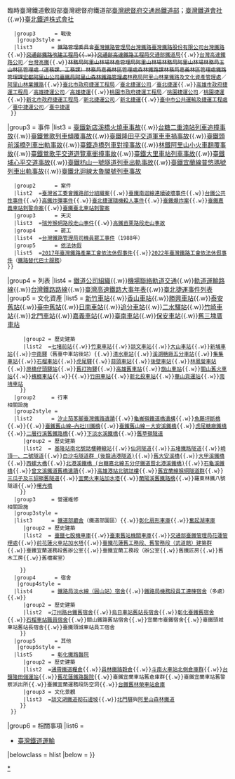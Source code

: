 {{Navbox
|state  = collapsed
|name   = 臺灣鐵道史
|title  = [[臺灣鐵道史]]
|style  = width:100%;
|group1 = 各時期鐵路
|list1  = [[臺灣鐵路 (清朝)]]{{to}}[[臺灣總督府鐵道部]]{{to}}[[台灣鐵路]]；[[台灣捷運系統]]；[[台灣高速鐵路]]；[[阿里山林業鐵路]]
|group2 = 營運管理工程機構
|list2  = {{Navbox|child
   |group1      = 清治
    |group1style = 
   |list1      = [[全臺鐵路商務總局]]
   |group2      = 日治
    |group2style = 
   |list2      = [[臺灣鐵道線區司令部]]{{.w}}民政局遞信部鐵道課{{to}}[[臨時臺灣鐵道隊]]{{to}}民政局通信部臨時鐵道掛{{.w}}臨時臺灣鐵道敷設部{{to}}臺灣總督府鐵道部{{to}}[[臺灣總督府交通局鐵道部]]；[[臺灣鐵道會社]]{{.w}}[[臺北鐵道|臺北鐵道株式會社]]
   |group3      = 戰後
    |group3style = 
   |list3      = <s>鐵路管理委員會</s>{{to}}[[臺灣鐵路管理局]][[台灣鐵路]]{{to}}[[臺灣鐵路股份有限公司]][[台灣鐵路]]{{.w}}<s>[[交通部鐵路改建工程局]]{{.w}}[[交通部高速鐵路工程局]]</s>{{to}}[[交通部鐵道局]]{{.w}}[[台灣高速鐵路公司]]／[[台灣高鐵]]{{.w}}<s>林務局阿里山林場{{to}}林產管理局阿里山林場{{to}}林務局阿里山林場{{to}}林務局玉山林區管理處（運務課、工務課）{{to}}林務局嘉義林區管理處森林鐵路課{{to}}林務局嘉義林區管理處鐵路管理課{{to}}[[宏都阿里山公司]]{{to}}[[交通部臺灣鐵路管理局阿里山森林鐵路管理處|臺鐵局阿里山森林鐵路管理處]]</s>{{to}}[[行政院農業委員會林務局阿里山林業鐵路及文化資產管理處|林務局阿里山林業鐵路及文化資產管理處]]／[[阿里山林業鐵路]]{{.w}}[[臺北市政府捷運工程局]]／[[臺北捷運公司]]／[[臺北捷運]]{{.w}}[[高雄市政府捷運工程局]]／[[高雄捷運公司]]／[[高雄捷運]]{{.w}}[[桃園市政府捷運工程局]]／[[桃園捷運公司]]／[[桃園捷運]]{{.w}}[[新北市政府捷運工程局]]／[[新北捷運公司]]／[[新北捷運]]{{.w}}[[臺中市公共運輸及捷運工程處]]／[[臺中捷運公司]]／[[臺中捷運]]
  }}
|group3 = 事件
|list3  = {{Navbox|child
   |group1      = [[臺鐵重大死傷事故列表|事故]]
   |list1  = [[鶯歌石列車溜逸事故|鶯歌列車溜逸事故]]{{.w}}[[新店溪橋火燒車事故|臺鐵新店溪橋火燒車事故]]{{.w}}[[糖鐵二重湳車站追撞事故|台糖二重湳站列車追撞事故]]{{.w}}[[鶯歌列車傾覆事故|臺鐵鶯歌列車傾覆事故]]{{.w}}[[隆田平交道軍車衝撞事故|臺鐵隆田平交道軍車車禍事故]]{{.w}}[[頭前溪橋列車出軌事故|臺鐵頭前溪橋列車出軌事故]]{{.w}}[[造橋列車追撞事故|臺鐵造橋列車對撞事故]]{{.w}}[[2003年阿里山小火車翻覆事故|林鐵阿里山小火車翻覆事故]]{{.w}}[[電聯車與育林國中畢業旅行遊覽車相撞事故|臺鐵鶯歌平交道遊覽車衝撞事故]]{{.w}}[[大里車站追撞事故|臺鐵大里車站列車事故]]{{.w}}[[埔心平交道事故|臺鐵埔心平交道事故]]{{.w}}[[2013年枋山一號隧道列車出軌事故|臺鐵枋山一號隧道列車出軌事故]]{{.w}}[[普悠瑪號列車出軌事故|臺鐵宜蘭線普悠瑪號列車出軌事故]]{{.w}}[[北迴線太魯閣號列車出軌事故|臺鐵北迴線太魯閣號列車事故]]
   |group2      = 案件
   |list2  =[[臺灣省工委會鐵路部分組織案]]{{.w}}[[臺鐵南迴線連續破壞事件]]{{.w}}[[台鐵公共性事件]]{{.w}}[[胡宗賢炸彈案|高鐵炸彈事件]]{{.w}}[[2014年台北捷運隨機殺人事件|臺北捷運隨機殺人事件]]{{.w}}[[臺鐵爆炸案]]{{.w}}[[臺鐵嘉義車站刺警命案]]{{.w}}[[2021年臺鐵臺北車站刺警案|臺鐵臺北車站刺警案]]
   |group3      = 天災
   |list3  =[[2020年臺鐵瑞芳猴硐路段坍方事故|瑞芳猴硐路段走山事件]]{{.w}}[[台灣高鐵通霄路段山體滑坡事故|高鐵苗栗路段走山事故]]
   |group4      = 罷工
   |list4  =[[台灣鐵路管理局司機員罷工事件]]（1988年）
   |group5      = [[勞動基準法 (中華民國)|依法休假]]
   |list5  =[[2017年臺灣鐵路產業工會依法休假事件]]{{.w}}[[2022年臺灣鐵路工會依法休假事件]]（[[鐵路替代巴士服務]]）
 }}
|group4 = 列表
|list4  = [[臺灣鐵道公司組織列表|鐵道公司組織]]{{.w}}[[臺灣機場聯絡軌道交通列表|機場聯絡軌道交通]]{{.w}}[[臺灣軌道運輸路線列表|軌道運輸路線]]{{.w}}[[臺灣鐵路路線列表|台灣鐵路路線]]{{.w}}[[臺灣高速鐵路大事年表]]{{.w}}[[臺北捷運事件列表]]
|group5 = 文化資產
|list5  = {{Navbox|child
   |group1      = 車站
   |list1      =  {{Navbox|subgroup
      |group1 = 古蹟
      |list1  =[[菁桐車站]]{{.w}}[[山佳車站]]{{.w}}[[新竹車站]]{{.w}}[[香山車站 (臺灣)|香山車站]]{{.w}}[[勝興車站]]{{.w}}[[泰安車站 (舊山線)|泰安舊站]]{{.w}}[[舊臺中車站|臺中舊站]]{{.w}}[[日南車站 (台灣)|日南車站]]{{.w}}[[追分車站 (台灣)|追分車站]]{{.w}}[[二水車站|二水驛站]]{{.w}}[[竹崎車站]]{{.w}}[[北門車站 (嘉義市)|北門車站]]{{.w}}[[嘉義車站]]{{.w}}[[臺南車站]]{{.w}}[[保安車站]]{{.w}}[[舊三塊厝車站]]
      |group2 = 歷史建築
      |list2  =[[七堵車站|七堵前站]]{{.w}}[[竹東車站]]{{.w}}[[談文車站]]{{.w}}[[大山車站 (台灣)|大山車站]]{{.w}}[[新埔車站 (苗栗縣)|新埔車站]]{{.w}}[[臺中火車站 (古蹟)#舊後站|中南驛]]（舊臺中車站後站）{{.w}}[[清水車站 (台灣)|清水車站]]{{.w}}[[溪湖車站|溪湖糖廠五分車站]]{{.w}}[[集集車站]]{{.w}}[[石榴車站]]{{.w}}[[虎尾驛]]{{.w}}[[蒜頭車站]]{{.w}}[[後壁車站]]{{.w}}[[林鳳營車站]]{{.w}}[[橋頭車站 (台灣)|原橋仔頭驛站]]{{.w}}[[高雄港車站|舊打狗驛]]{{.w}}[[高雄火車站 (歷史建築)|高雄舊車站]]{{.w}}[[旗山車站]]{{.w}}[[關山車站 (臺灣)|關山舊火車站]]{{.w}}[[檳榔車站]]{{.w}}{{Link-ja|天送埤車站|天送埤駅}}{{.w}}[[竹田車站 (台灣)|竹田車站]]{{.w}}[[新北投站#台鐵新北投車站|新北投車站]]{{.w}}[[華山車站 (台灣)|華山貨運站]]{{.w}}[[南靖車站]]
     }}
   |group2     = 行車<br />相關設施
   |group2style = 
   |list2      = {{Navbox|subgroup
      |group1 = 古蹟
      |list1  =[[獅球嶺隧道]]（劉銘傳隧道）{{.w}}[[汐止茄苳腳臺灣鐵路遺蹟]]{{.w}}[[龜崙嶺鐵道橋遺構]]{{.w}}[[魚藤坪斷橋]]{{.w}}{{Link-ja|魚藤坪鐵橋|魚藤坪鉄橋|臺鐵舊山線－魚藤坪鐵橋}}{{.w}}[[內社川鐵橋|臺鐵舊山線―內社川鐵橋]]{{.w}}[[大安溪鐵橋|臺鐵舊山線－大安溪鐵橋]]{{.w}}[[虎尾鐵橋|虎尾糖廠鐵橋]]{{.w}}[[二層行溪舊鐵路橋]]{{.w}}[[下淡水溪鐵橋]]{{.w}}[[舊草嶺隧道]]
      |group2 = 歷史建築
      |list2  = [[基隆站南北號誌樓轉轍站]]{{.w}}[[仙洞隧道]]{{.w}}[[五堵隧道|五堵鐵路隧道]]{{.w}}[[崎頂一、二號隧道]]{{.w}}[[白沙屯隧道群 (後龍過港隧道)]]{{.w}}[[舊大安溪橋]]{{.w}}[[大甲溪鐵橋]]{{.w}}[[西螺大橋]]{{.w}}[[北港溪鐵橋|北港溪鐵橋 (台糖嘉北線五分仔鐵道暨北港溪鐵橋)]]{{.w}}[[石龜溪鐵橋]]{{.w}}[[臺鐵曾文溪橋|曾文溪鐵道舊橋遺蹟]]{{.w}}[[高雄港站北號誌樓]]{{.w}}[[舊宜蘭線猴硐隧道群]]{{.w}}[[舊三貂嶺隧道|三瓜子及三貂嶺舊隧道]]{{.w}}[[宜蘭火車站加水塔]]{{.w}}[[舊蘭陽大橋|蘭陽溪舊鐵路橋]]{{.w}}羅東林鐵八號隧道{{.w}}[[曙光橋]]
     }}
   |group3     = 營運維修<br />相關設施
   |group3style = 
   |list3      = {{Navbox|subgroup
      |group1 = 古蹟
      |list1  = [[臺北機廠 (國定古蹟)|臺北機廠]]（[[國家鐵道博物館]]）{{.w}}[[臺灣總督府交通局鐵道部 (文化資產)|鐵道部廳舍]]（鐵道部園區）{{.w}}[[彰化扇形車庫]]{{.w}}[[奮起湖車庫]]
      |group2 = 歷史建築
      |list2  = [[臺鹽七股機車庫]]{{.w}}[[臺東舊站機關車庫]]{{.w}}[[花蓮鐵道文化園區|交通部臺鐵管理局花蓮管理處]]{{.w}}[[前花蓮火車站加水塔]]{{.w}}[[花蓮鐵道文化園區|臺鐵花蓮舊工務段、舊警務段（武道館）建築群]]{{.w}}臺鐵宜蘭運務段舊辦公室{{.w}}臺鐵宜蘭工務段（辦公室{{.w}}舊鐵匠房{{.w}}舊木工房{{.w}}舊檔案室）

     }}
   |group4      = 宿舍
    |group4style = 
   |list4      = {{Navbox|subgroup
      |group1 = 古蹟
      |list1  =[[鐵道部部長宿舍]]{{.w}}[[臺鐵淡水線|鐵路局淡水線（圓山站）宿舍]]{{.w}}[[鐵路局機務段員工連棟宿舍]]（多處）{{.w}}
      |group2 = 歷史建築
      |list2  =[[水源地車站|汀州路台鐵舊宿舍]]{{.w}}[[烏日車站舊站長宿舍]]{{.w}}[[彰化臺鐵舊宿舍群|彰化臺鐵舊宿舍]]{{.w}}[[石榴車站|石榴車站職員宿舍]]{{.w}}關山鐵路舊站宿舍{{.w}}宜蘭市臺鐵宿舍{{.w}}臺鐵頭城車站舊站長宿舍{{.w}}臺鐵頭城車站員工宿舍
     }}
   |group5      = 其他
    |group5style = 
   |list5      = {{Navbox|subgroup
      |group1 = 古蹟
      |list1  =[[臺北機廠|鐵路局臺北機廠澡堂]]{{.w}}[[彰化鐵路醫院]]
      |group2 = 歷史建築
      |list2  =[[通霄鐵道糧倉]]{{.w}}[[員林鐵路穀倉]]{{.w}}[[斗南火車站北側倉庫群]]{{.w}}[[臺鹽隆田儲運站|台鹽隆田儲運站]]{{.w}}[[花蓮鐵道文化園區|舊花蓮鐵路醫院]]{{.w}}臺鐵宜蘭車站舊倉庫群{{.w}}臺鐵宜蘭車站舊警察派出所{{.w}}臺鐵宜蘭運務段防空洞{{.w}}[[林榮新光車站|台鐵舊林榮車站倉庫]]
      |group3 = 文化景觀
      |list3  =[[談文湖鐵道砌石邊坡]]{{.w}}[[北門車站 (嘉義市)|北門驛]]與[[阿里山林業鐵路|阿里山森林鐵道]]
     }}
  }}
|group6 = 相關事項
|list6  = 
* [[臺灣鐵道運輸]]
|belowclass = hlist
|below = {{臺灣大眾運輸}}
}}<noinclude>
{{Portal bar|台灣|鐵路|城市軌道交通}}
[[Category:台灣鐵道史|*]]
[[Category:台灣鐵路模板| ]]
</noinclude>